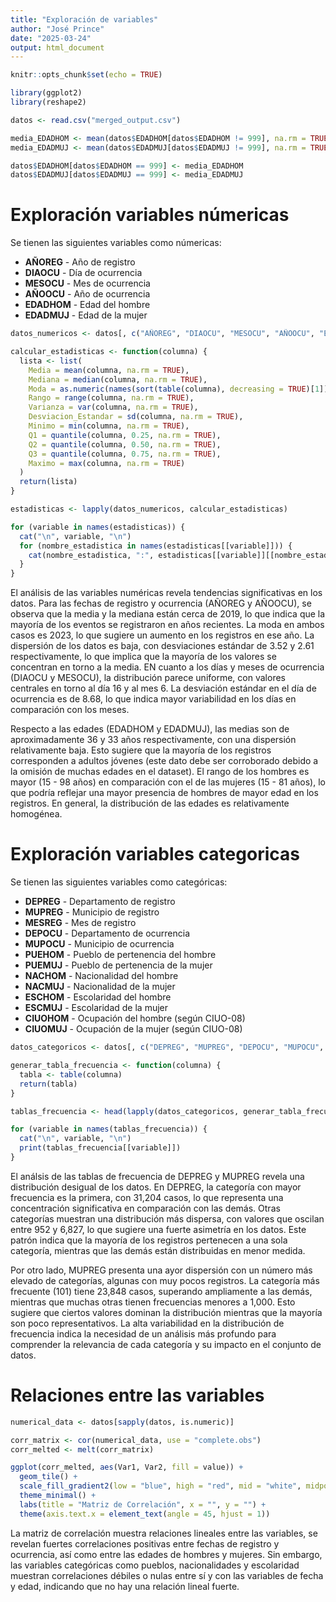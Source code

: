 ```yaml
---
title: "Exploración de variables"
author: "José Prince"
date: "2025-03-24"
output: html_document
---
```


```r
knitr::opts_chunk$set(echo = TRUE)

library(ggplot2)
library(reshape2)

datos <- read.csv("merged_output.csv")

media_EDADHOM <- mean(datos$EDADHOM[datos$EDADHOM != 999], na.rm = TRUE)
media_EDADMUJ <- mean(datos$EDADMUJ[datos$EDADMUJ != 999], na.rm = TRUE)

datos$EDADHOM[datos$EDADHOM == 999] <- media_EDADHOM
datos$EDADMUJ[datos$EDADMUJ == 999] <- media_EDADMUJ

```

# Exploración variables númericas

Se tienen las siguientes variables como númericas:

- **AÑOREG** - Año de registro
- **DIAOCU** - Día de ocurrencia
- **MESOCU** - Mes de ocurrencia
- **AÑOOCU** - Año de ocurrencia  
- **EDADHOM** - Edad del hombre 
- **EDADMUJ** - Edad de la mujer

```r
datos_numericos <- datos[, c("AÑOREG", "DIAOCU", "MESOCU", "AÑOOCU", "EDADHOM", "EDADMUJ")]

calcular_estadisticas <- function(columna) {
  lista <- list(
    Media = mean(columna, na.rm = TRUE),
    Mediana = median(columna, na.rm = TRUE),
    Moda = as.numeric(names(sort(table(columna), decreasing = TRUE)[1])),
    Rango = range(columna, na.rm = TRUE),
    Varianza = var(columna, na.rm = TRUE),
    Desviacion_Estandar = sd(columna, na.rm = TRUE),
    Minimo = min(columna, na.rm = TRUE),
    Q1 = quantile(columna, 0.25, na.rm = TRUE),
    Q2 = quantile(columna, 0.50, na.rm = TRUE),
    Q3 = quantile(columna, 0.75, na.rm = TRUE),
    Maximo = max(columna, na.rm = TRUE)
  )
  return(lista)
}

estadisticas <- lapply(datos_numericos, calcular_estadisticas)

for (variable in names(estadisticas)) {
  cat("\n", variable, "\n")
  for (nombre_estadistica in names(estadisticas[[variable]])) {
    cat(nombre_estadistica, ":", estadisticas[[variable]][[nombre_estadistica]], "\n")
  }
}


```

El análisis de las variables numéricas revela tendencias significativas en los datos. Para las fechas de registro y ocurrencia (AÑOREG y AÑOOCU), se observa que la media y la mediana están cerca de 2019, lo que indica que la mayoría de los eventos se registraron  en años recientes. La moda en ambos casos es 2023, lo que sugiere un aumento en los registros en ese año. La dispersión de los datos es baja, con desviaciones estándar de 3.52 y 2.61 respectivamente, lo que implica que la mayoría de los valores se concentran en torno a la media. EN cuanto a los días y meses de ocurrencia (DIAOCU y MESOCU), la distribución parece uniforme, con valores centrales en torno al día 16 y al mes 6. La desviación estándar en el día de ocurrencia es de 8.68, lo que indica mayor variabilidad en los días en comparación con los meses.

Respecto a las edades (EDADHOM y EDADMUJ), las medias son de aproximadamente 36 y 33 años respectivamente, con una dispersión relativamente baja. Esto sugiere que la mayoría de los registros corresponden a adultos jóvenes (este dato debe ser corroborado debido a la omisión de muchas edades en el dataset). El rango de los hombres es mayor (15 - 98 años) en comparación con el de las mujeres (15 - 81 años), lo que podría reflejar una mayor presencia de hombres de mayor edad en los registros. En general, la distribución de las edades es relativamente homogénea.

# Exploración variables categoricas

Se tienen las siguientes variables como categóricas:

- **DEPREG** - Departamento de registro  
- **MUPREG** - Municipio de registro  
- **MESREG** - Mes de registro  
- **DEPOCU** - Departamento de ocurrencia  
- **MUPOCU** - Municipio de ocurrencia  
- **PUEHOM** - Pueblo de pertenencia del hombre  
- **PUEMUJ** - Pueblo de pertenencia de la mujer  
- **NACHOM** - Nacionalidad del hombre  
- **NACMUJ** - Nacionalidad de la mujer  
- **ESCHOM** - Escolaridad del hombre  
- **ESCMUJ** - Escolaridad de la mujer  
- **CIUOHOM** - Ocupación del hombre (según CIUO-08)
- **CIUOMUJ** - Ocupación de la mujer (según CIUO-08)

```r

datos_categoricos <- datos[, c("DEPREG", "MUPREG", "DEPOCU", "MUPOCU", "PUEHOM", "PUEMUJ", "NACHOM", "NACMUJ", "ESCHOM", "ESCMUJ", "CIUOHOM", "CIUOMUJ")]

generar_tabla_frecuencia <- function(columna) {
  tabla <- table(columna)
  return(tabla)
}

tablas_frecuencia <- head(lapply(datos_categoricos, generar_tabla_frecuencia),10)

for (variable in names(tablas_frecuencia)) {
  cat("\n", variable, "\n")
  print(tablas_frecuencia[[variable]])
}
```

El análsis de las tablas de frecuencia de DEPREG y MUPREG revela una distribución desigual de los datos. En DEPREG, la categoría con mayor frecuencia es la primera, con 31,204 casos, lo que representa una concentración significativa en comparación con las demás. Otras categorías muestran una distribución más dispersa, con valores que oscilan entre 952 y 6,827, lo que sugiere una fuerte asimetría en los datos. Este patrón indica que la mayoría de los registros pertenecen a una sola categoría, mientras que las demás están distribuidas en menor medida.

Por otro lado, MUPREG presenta una ayor dispersión con un número más elevado de categorías, algunas con muy pocos registros. La categoría más frecuente (101) tiene 23,848 casos, superando ampliamente a las demás, mientras que muchas otras tienen frecuencias menores a 1,000. Esto sugiere que ciertos valores dominan la distribución mientras que la mayoría son poco representativos. La alta variabilidad en la distribución de frecuencia indica la necesidad de un análisis más profundo para comprender la relevancia de cada categoría y su impacto en el conjunto de datos.

# Relaciones entre las variables

```r
numerical_data <- datos[sapply(datos, is.numeric)]

corr_matrix <- cor(numerical_data, use = "complete.obs")
corr_melted <- melt(corr_matrix)

ggplot(corr_melted, aes(Var1, Var2, fill = value)) + 
  geom_tile() + 
  scale_fill_gradient2(low = "blue", high = "red", mid = "white", midpoint = 0, limit = c(-1, 1)) + 
  theme_minimal() + 
  labs(title = "Matriz de Correlación", x = "", y = "") + 
  theme(axis.text.x = element_text(angle = 45, hjust = 1))
```

La matriz de correlación muestra relaciones lineales entre las variables, se revelan fuertes correlaciones positivas entre fechas de registro y ocurrencia, así como entre las edades de hombres y mujeres. Sin embargo, las variables categóricas como pueblos, nacionalidades y escolaridad muestran correlaciones débiles o nulas entre sí y con las variables de fecha y edad, indicando que no hay una relación lineal fuerte.